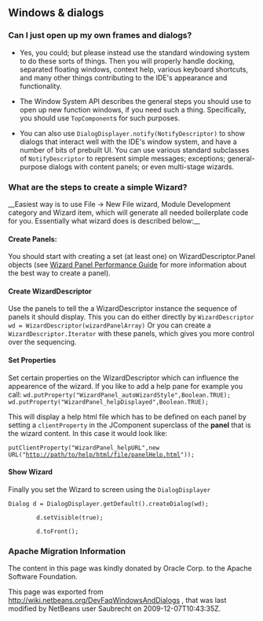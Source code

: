 <!--

    Licensed to the Apache Software Foundation (ASF) under one
    or more contributor license agreements.  See the NOTICE file
    distributed with this work for additional information
    regarding copyright ownership.  The ASF licenses this file
    to you under the Apache License, Version 2.0 (the
    "License"); you may not use this file except in compliance
    with the License.  You may obtain a copy of the License at

      http://www.apache.org/licenses/LICENSE-2.0

    Unless required by applicable law or agreed to in writing,
    software distributed under the License is distributed on an
    "AS IS" BASIS, WITHOUT WARRANTIES OR CONDITIONS OF ANY
    KIND, either express or implied.  See the License for the
    specific language governing permissions and limitations
    under the License.

-->

==Windows & dialogs==

===Can I just open up my own frames and dialogs?===

* Yes, you could; but please instead use the standard windowing system to do these sorts of things. Then you will properly handle docking, separated floating windows, context help, various keyboard shortcuts, and many other things contributing to the IDE's appearance and functionality.

* The Window System API describes the general steps you should use to open up new function windows, if you need such a thing. Specifically, you should use <tt>TopComponent</tt>s for such purposes.

* You can also use <tt>DialogDisplayer.notify(NotifyDescriptor)</tt> to show dialogs that interact well with the IDE's window system, and have a number of bits of prebuilt UI. You can use various standard subclasses of <tt>NotifyDescriptor</tt> to represent simple messages; exceptions; general-purpose dialogs with content panels; or even multi-stage wizards.

===What are the steps to create a simple Wizard?===

__Easiest way is to use File -> New File wizard, Module Development category and Wizard item, which will generate all needed boilerplate
code for you. Essentially what wizard does is described below:__

====Create Panels:====
You should start with creating a set (at least one) on WizardDescriptor.Panel objects (see [http://performance.netbeans.org/howto/dialogs/wizard-panels.html Wizard Panel Performance Guide] for more information about the best way to create a panel).

====Create WizardDescriptor====
Use the panels to tell the a WizardDescriptor instance the sequence of panels it should display.
This you can do either directly by <tt>WizardDescriptor wd = WizardDescriptor(wizardPanelArray)</tt>
Or you can create a <tt>WizardDescriptor.Iterator</tt> with these panels, which gives you more control over the sequencing.

====Set Properties====
Set certain properties on the WizardDescriptor which can influence the appearence of the wizard. If you like to add a help pane for example you call:
<tt>wd.putProperty("WizardPanel_autoWizardStyle",Boolean.TRUE);
wd.putProperty("WizardPanel_helpDisplayed",Boolean.TRUE);</tt>

This will display a help html file which has to be defined on each panel by setting a <tt>clientProperty</tt> in the JComponent superclass of the '''panel''' that is the wizard content. In this case it would look like:

<tt>putClientProperty("WizardPanel_helpURL",new URL("http://path/to/help/html/file/panelHelp.html"));</tt>

====Show Wizard ====
Finally you set the Wizard to screen using the <tt>DialogDisplayer</tt>

<pre>
Dialog d = DialogDisplayer.getDefault().createDialog(wd);

        d.setVisible(true);

        d.toFront();
</pre>

===Apache Migration Information===

The content in this page was kindly donated by Oracle Corp. to the
Apache Software Foundation.

This page was exported from http://wiki.netbeans.org/DevFaqWindowsAndDialogs , 
that was last modified by NetBeans user Saubrecht 
on 2009-12-07T10:43:35Z.

